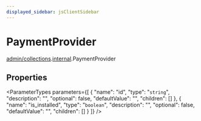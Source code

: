 ```yaml
---
displayed_sidebar: jsClientSidebar
---
```



# PaymentProvider

[admin/collections](../../modules/admin_collections.mdx).[internal](../../admin_collections/modules/admin_collections.internal.mdx).PaymentProvider

## Properties

<ParameterTypes parameters={[
  {
    "name": "id",
    "type": "`string`",
    "description": "",
    "optional": false,
    "defaultValue": "",
    "children": []
  },
  {
    "name": "is_installed",
    "type": "`boolean`",
    "description": "",
    "optional": false,
    "defaultValue": "",
    "children": []
  }
]} />
